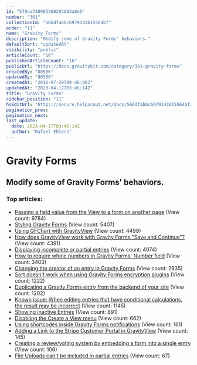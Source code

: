 ```yaml
---
id: "579aa748903360293603a8e5"
number: "361"
collectionId: "566dfabbc6979143615564bf"
order: "11"
name: "Gravity Forms"
description: "Modify some of Gravity Forms' behaviors."
defaultSort: "updatedAt"
visibility: "public"
articleCount: "16"
publishedArticleCount: "16"
publicUrl: "https://docs.gravitykit.com/category/361-gravity-forms"
createdBy: "80506"
updatedBy: "80506"
createdAt: "2016-07-29T00:46:00Z"
updatedAt: "2023-04-17T03:45:14Z"
title: "Gravity Forms"
sidebar_position: "11"
hsEditUrl: "https://secure.helpscout.net/docs/566dfabbc6979143615564bf/article/579aa748903360293603a8e5"
pagination_prev: 
pagination_next: 
last_update:
  date: 2023-04-17T03:45:14Z
  author: "Rafael Ehlers"
---
```


# Gravity Forms

## Modify some of Gravity Forms' behaviors.

### Top articles: 

- [Passing a field value from the View to a form on another page](107-passing-a-field-value-from-the-view-to-a-form-on-another-page) (View count: 9784)
- [Styling Gravity Forms](589-styling-gravity-forms) (View count: 5407)
- [Using GFChart with GravityView](177-using-gfchart-with-gravityview) (View count: 4499)
- [How does GravityView work with Gravity Forms "Save and Continue"?](279-how-does-gravityview-work-with-gravity-forms-save-and-continue) (View count: 4391)
- [Displaying incomplete or partial entries](466-save-and-continue-partial-entries) (View count: 4074)
- [How to require whole numbers in Gravity Forms' Number field](585-gravity-forms-integers) (View count: 3403)
- [Changing the creator of an entry in Gravity Forms](110-changing-the-creator-of-an-entry-in-gravity-forms) (View count: 2835)
- [Sort doesn't work when using Gravity Forms encryption plugins](310-sort-doesnt-work-when-using-gravity-forms-encryption-plugins) (View count: 1222)
- [Duplicating a Gravity Forms entry from the backend of your site](675-duplicate-gravity-forms-entry) (View count: 1202)
- [Known issue: When editing entries that have conditional calculations, the result may be incorrect](448-known-issue-when-editing-entries-that-have-conditional-calculations-the-result-may-be-incorrect) (View count: 1145)
- [Showing inactive Entries](65-showing-inactive-entries) (View count: 891)
- [Disabling the Create a View menu](61-disabling-the-create-a-view-menu) (View count: 662)
- [Using shortcodes inside Gravity Forms notifications](891-using-shortcodes-inside-gravity-forms-notifications) (View count: 161)
- [Adding a Link to the Stripe Customer Portal in GravityView](836-stripe-customer-portal) (View count: 145)
- [Creating a review/voting system by embedding a form into a single entry](860-creating-a-review-voting-system-by-embedding-a-form-into-a-single-entry) (View count: 106)
- [File Uploads can't be included in partial entries](871-file-uploads-cant-be-included-in-partial-entries) (View count: 67)


